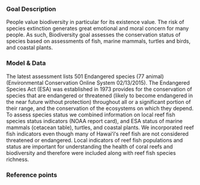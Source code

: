 ### Goal Description

People value biodiversity in particular for its existence value. The risk of species extinction generates great emotional and moral concern for many people. As such, Biodiversity goal assesses the conservation status of species based on assessments of fish, marine mammals, turtles and birds, and coastal plants. 


### Model & Data 

The latest assessment lists 501 Endangered species (77 animal) (Environmental Conservation Online System 02/13/2015). The Endangered Species Act (ESA) was established in 1973 provides for the conservation of species that are endangered or threatened (likely to become endangered in the near future without protection) throughout all or a significant portion of their range, and the conservation of the ecosystems on which they depend. To assess species status we combined information on local reef fish species status indicators (NOAA report card), and ESA status of marine mammals (cetacean table), turtles, and coastal plants. We incorporated reef fish indicators even though many of Hawaiʻiʻs reef fish are not considered threatened or endangered. Local indicators of reef fish populations and status are important for understanding the health of coral reefs and biodiversity and therefore were included along with reef fish species richness.

### Reference points 



